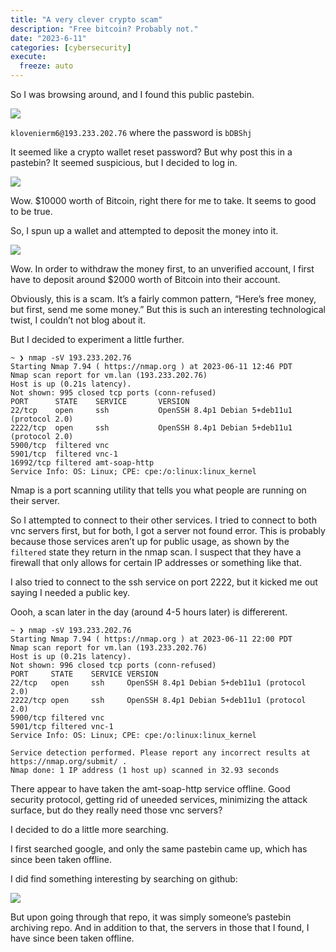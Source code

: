 ```yaml
---
title: "A very clever crypto scam"
description: "Free bitcoin? Probably not."
date: "2023-6-11"
categories: [cybersecurity]
execute:
  freeze: auto
---
```


So I was browsing around, and I found this public pastebin.

![](images/pastebin.png)

`klovenierm6@193.233.202.76` where the password is `bDBShj`

It seemed like a crypto wallet reset password? But why post this in a pastebin? It seemed suspicious, but I decided to log in.



![](images/loggedin.png)

Wow. $10000 worth of Bitcoin, right there for me to take. It seems to good to be true. 

So, I spun up a wallet and attempted to deposit the money into it. 

![](images/depositfirst.png)

Wow. In order to withdraw the money first, to an unverified account, I first have to deposit around $2000 worth of Bitcoin into their account. 

Obviously, this is a scam. It's a fairly common pattern, "Here's free money, but first, send me some money." But this is such an interesting technological twist, I couldn't not blog about it. 

But I decided to experiment a little further. 

```.default
~ ❯ nmap -sV 193.233.202.76
Starting Nmap 7.94 ( https://nmap.org ) at 2023-06-11 12:46 PDT
Nmap scan report for vm.lan (193.233.202.76)
Host is up (0.21s latency).
Not shown: 995 closed tcp ports (conn-refused)
PORT      STATE    SERVICE       VERSION
22/tcp    open     ssh           OpenSSH 8.4p1 Debian 5+deb11u1 (protocol 2.0)
2222/tcp  open     ssh           OpenSSH 8.4p1 Debian 5+deb11u1 (protocol 2.0)
5900/tcp  filtered vnc
5901/tcp  filtered vnc-1
16992/tcp filtered amt-soap-http
Service Info: OS: Linux; CPE: cpe:/o:linux:linux_kernel
```

Nmap is a port scanning utility that tells you what people are running on their server. 

So I attempted to connect to their other services. I tried to connect to both vnc servers first, but for both, I got a server not found error. This is probably because those services aren't up for public usage, as shown by the `filtered` state they return in the nmap scan. I suspect that they have a firewall that only allows for certain IP addresses or something like that. 

I also tried to connect to the ssh service on port 2222, but it kicked me out saying I needed a public key. 


Oooh, a scan later in the day (around 4-5 hours later) is differerent.

```.default
~ ❯ nmap -sV 193.233.202.76
Starting Nmap 7.94 ( https://nmap.org ) at 2023-06-11 22:00 PDT
Nmap scan report for vm.lan (193.233.202.76)
Host is up (0.21s latency).
Not shown: 996 closed tcp ports (conn-refused)
PORT     STATE    SERVICE VERSION
22/tcp   open     ssh     OpenSSH 8.4p1 Debian 5+deb11u1 (protocol 2.0)
2222/tcp open     ssh     OpenSSH 8.4p1 Debian 5+deb11u1 (protocol 2.0)
5900/tcp filtered vnc
5901/tcp filtered vnc-1
Service Info: OS: Linux; CPE: cpe:/o:linux:linux_kernel

Service detection performed. Please report any incorrect results at https://nmap.org/submit/ .
Nmap done: 1 IP address (1 host up) scanned in 32.93 seconds
```

There appear to have taken the amt-soap-http service offline. Good security protocol, getting rid of uneeded services, minimizing the attack surface, but do they really need those vnc servers?

I decided to do a little more searching. 

I first searched google, and only the same pastebin came up, which has since been taken offline. 

I did find something interesting by searching on github:

![](images/ghsearch.png)

But upon going through that repo, it was simply someone's pastebin archiving repo. And in addition to that, the servers in those that I found, I have since been taken offline. 




